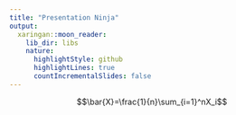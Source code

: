 ```yaml
---
title: "Presentation Ninja"
output:
  xaringan::moon_reader:
    lib_dir: libs
    nature:
      highlightStyle: github
      highlightLines: true
      countIncrementalSlides: false
---
```



$$\bar{X}=\frac{1}{n}\sum_{i=1}^nX_i$$
